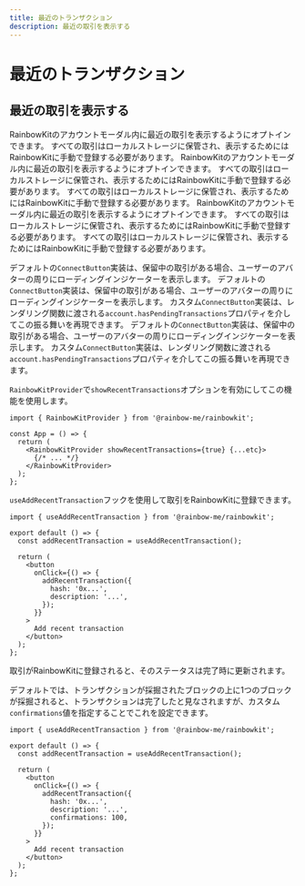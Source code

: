 ```yaml
---
title: 最近のトランザクション
description: 最近の取引を表示する
---
```


# 最近のトランザクション

## 最近の取引を表示する

RainbowKitのアカウントモーダル内に最近の取引を表示するようにオプトインできます。 すべての取引はローカルストレージに保管され、表示するためにはRainbowKitに手動で登録する必要があります。 RainbowKitのアカウントモーダル内に最近の取引を表示するようにオプトインできます。 すべての取引はローカルストレージに保管され、表示するためにはRainbowKitに手動で登録する必要があります。 すべての取引はローカルストレージに保管され、表示するためにはRainbowKitに手動で登録する必要があります。 RainbowKitのアカウントモーダル内に最近の取引を表示するようにオプトインできます。 すべての取引はローカルストレージに保管され、表示するためにはRainbowKitに手動で登録する必要があります。 すべての取引はローカルストレージに保管され、表示するためにはRainbowKitに手動で登録する必要があります。

デフォルトの`ConnectButton`実装は、保留中の取引がある場合、ユーザーのアバターの周りにローディングインジケーターを表示します。 デフォルトの`ConnectButton`実装は、保留中の取引がある場合、ユーザーのアバターの周りにローディングインジケーターを表示します。 カスタム`ConnectButton`実装は、レンダリング関数に渡される`account.hasPendingTransactions`プロパティを介してこの振る舞いを再現できます。 デフォルトの`ConnectButton`実装は、保留中の取引がある場合、ユーザーのアバターの周りにローディングインジケーターを表示します。 カスタム`ConnectButton`実装は、レンダリング関数に渡される`account.hasPendingTransactions`プロパティを介してこの振る舞いを再現できます。

`RainbowKitProvider`で`showRecentTransactions`オプションを有効にしてこの機能を使用します。

```tsx
import { RainbowKitProvider } from '@rainbow-me/rainbowkit';

const App = () => {
  return (
    <RainbowKitProvider showRecentTransactions={true} {...etc}>
      {/* ... */}
    </RainbowKitProvider>
  );
};
```

`useAddRecentTransaction`フックを使用して取引をRainbowKitに登録できます。

```tsx
import { useAddRecentTransaction } from '@rainbow-me/rainbowkit';

export default () => {
  const addRecentTransaction = useAddRecentTransaction();

  return (
    <button
      onClick={() => {
        addRecentTransaction({
          hash: '0x...',
          description: '...',
        });
      }}
    >
      Add recent transaction
    </button>
  );
};
```

取引がRainbowKitに登録されると、そのステータスは完了時に更新されます。

デフォルトでは、トランザクションが採掘されたブロックの上に1つのブロックが採掘されると、トランザクションは完了したと見なされますが、カスタム`confirmations`値を指定することでこれを設定できます。

```tsx
import { useAddRecentTransaction } from '@rainbow-me/rainbowkit';

export default () => {
  const addRecentTransaction = useAddRecentTransaction();

  return (
    <button
      onClick={() => {
        addRecentTransaction({
          hash: '0x...',
          description: '...',
          confirmations: 100,
        });
      }}
    >
      Add recent transaction
    </button>
  );
};
```
